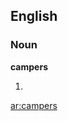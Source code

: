 ==English==

===Noun===
'''campers'''

# {{plural of|[[camper]]}}

{{anagrams:en/acemprs}}
[[ar:campers]]
